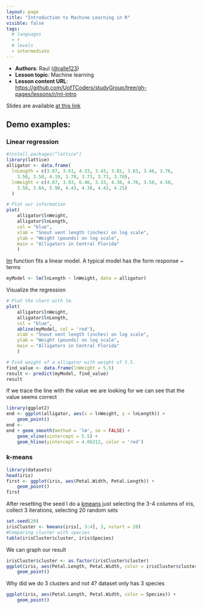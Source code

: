 ```yaml
---
layout: page
title: "Introduction to Machine Learning in R"
visible: false
tags:
  # languages
  - r
  # levels
  - intermediate
---
```


 - **Authors**: Raul ([@ralle123](https://github.com/ralle123))
 - **Lesson topic**: Machine learning
 - **Lesson content URL**: <https://github.com/UofTCoders/studyGroup/tree/gh-pages/lessons/r/ml-intro>

Slides are available [at this link](../intro-machine-learning.pdf)

## Demo examples:

### Linear regression

```r
#install.packages("lattice")
library(lattice)
alligator <- data.frame(
  lnLength = c(3.87, 3.61, 4.33, 3.43, 3.81, 3.83, 3.46, 3.76,
    3.50, 3.58, 4.19, 3.78, 3.71, 3.73, 3.78),
  lnWeight = c(4.87, 3.93, 6.46, 3.33, 4.38, 4.70, 3.50, 4.50,
    3.58, 3.64, 5.90, 4.43, 4.38, 4.42, 4.25)
  )

# Plot our information
plot(
    alligator$lnWeight,
    alligator$lnLength,
    col = "blue",
    xlab = "Snout vent length (inches) on log scale",
    ylab = "Weight (pounds) on log scale",
    main = "Alligators in Central Florida"
    )

```

[lm](https://stat.ethz.ch/R-manual/R-devel/library/stats/html/lm.html) function
fits a linear model. A typical model has the form response ~ terms

```r
myModel <- lm(lnLength ~ lnWeight, data = alligator)
```

Visualize the regression

```r
# Plot the chart with lm.
plot(
    alligator$lnWeight,
    alligator$lnLength,
    col = "blue",
    abline(myModel, col = 'red'),
    xlab = "Snout vent length (inches) on log scale",
    ylab = "Weight (pounds) on log scale",
    main = "Alligators in Central Florida"
    )

```

```r
# Find weight of a alligator with weight of 5.5.
find_value <- data.frame(lnWeight = 5.5)
result <- predict(myModel, find_value)
result
```

If we trace the line with the value we are looking for we can see that the value
seems correct

```r
library(ggplot2)
end <- ggplot(alligator, aes(x = lnWeight, y = lnLength)) + 
    geom_point()
end <-
end + geom_smooth(method = 'lm', se = FALSE) + 
    geom_vline(xintercept = 5.5) + 
    geom_hline(yintercept = 4.06312, color = 'red')
```

### k-means

```r
library(datasets)
head(iris)
first <- ggplot(iris, aes(Petal.Width, Petal.Length)) + 
    geom_point()
first
```

After resetting the seed I do a
[kmeans](https://stat.ethz.ch/R-manual/R-devel/library/stats/html/kmeans.html)
just selecting the 3-4 columns of iris, collect 3 iterations, selecting 20
random sets

```r
set.seed(20)
irisCluster <- kmeans(iris[, 3:4], 3, nstart = 20)
#Comparing cluster with species
table(irisCluster$cluster, iris$Species)
```

We can graph our result

```r
irisCluster$cluster <- as.factor(irisCluster$cluster)
ggplot(iris, aes(Petal.Length, Petal.Width, color = irisCluster$cluster)) + 
    geom_point()
```

Why did we do 3 clusters and not 4? dataset only has 3 species

```r
ggplot(iris, aes(Petal.Length, Petal.Width, color = Species)) + 
    geom_point()
```
